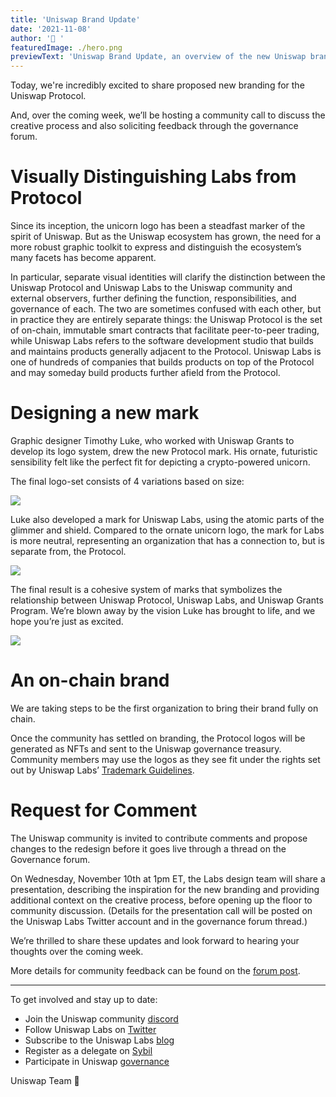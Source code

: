 ```yaml
---
title: 'Uniswap Brand Update'
date: '2021-11-08'
author: '🦄 '
featuredImage: ./hero.png
previewText: 'Uniswap Brand Update, an overview of the new Uniswap brand.'
---
```


Today, we're incredibly excited to share proposed new branding for the Uniswap Protocol.

And, over the coming week, we’ll be hosting a community call to discuss the creative process and also soliciting feedback through the governance forum.

# Visually Distinguishing Labs from Protocol

Since its inception, the unicorn logo has been a steadfast marker of the spirit of Uniswap. But as the Uniswap ecosystem has grown, the need for a more robust graphic toolkit to express and distinguish the ecosystem’s many facets has become apparent.

In particular, separate visual identities will clarify the distinction between the Uniswap Protocol and Uniswap Labs to the Uniswap community and external observers, further defining the function, responsibilities, and governance of each. The two are sometimes confused with each other, but in practice they are entirely separate things: the Uniswap Protocol is the set of on-chain, immutable smart contracts that facilitate peer-to-peer trading, while Uniswap Labs refers to the software development studio that builds and maintains products generally adjacent to the Protocol. Uniswap Labs is one of hundreds of companies that builds products on top of the Protocol and may someday build products further afield from the Protocol.

# Designing a new mark

Graphic designer Timothy Luke, who worked with Uniswap Grants to develop its logo system, drew the new Protocol mark. His ornate, futuristic sensibility felt like the perfect fit for depicting a crypto-powered unicorn.

The final logo-set consists of 4 variations based on size:

![](./protocol.png)

Luke also developed a mark for Uniswap Labs, using the atomic parts of the glimmer and shield. Compared to the ornate unicorn logo, the mark for Labs is more neutral, representing an organization that has a connection to, but is separate from, the Protocol.

![](./labs.png)

The final result is a cohesive system of marks that symbolizes the relationship between Uniswap Protocol, Uniswap Labs, and Uniswap Grants Program. We’re blown away by the vision Luke has brought to life, and we hope you’re just as excited.

![](./family.png)

# An on-chain brand

We are taking steps to be the first organization to bring their brand fully on chain.

Once the community has settled on branding, the Protocol logos will be generated as NFTs and sent to the Uniswap governance treasury. Community members may use the logos as they see fit under the rights set out by Uniswap Labs’ [Trademark Guidelines](https://uniswap.org/trademarks/).

# Request for Comment

The Uniswap community is invited to contribute comments and propose changes to the redesign before it goes live through a thread on the Governance forum.

On Wednesday, November 10th at 1pm ET, the Labs design team will share a presentation, describing the inspiration for the new branding and providing additional context on the creative process, before opening up the floor to community discussion. (Details for the presentation call will be posted on the Uniswap Labs Twitter account and in the governance forum thread.)

We’re thrilled to share these updates and look forward to hearing your thoughts over the coming week.

More details for community feedback can be found on the [forum post](https://gov.uniswap.org/t/uniswap-protocol-brand-update-request-for-comment/14822).

---

To get involved and stay up to date:

- Join the Uniswap community [discord](https://discord.com/invite/FCfyBSbCU5)
- Follow Uniswap Labs on [Twitter](https://twitter.com/Uniswap)
- Subscribe to the Uniswap Labs [blog](https://uniswap.org/rss.xml)
- Register as a delegate on [Sybil](https://sybil.org/#/delegates/uniswap)
- Participate in Uniswap [governance](https://gov.uniswap.org/)

Uniswap Team
🦄
